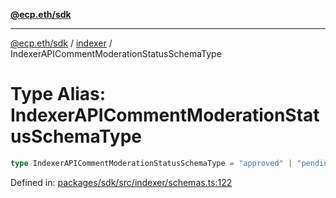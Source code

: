 [**@ecp.eth/sdk**](../../index.mdx)

***

[@ecp.eth/sdk](/sdk-reference/index.mdx) / [indexer](/sdk-reference/indexer/index.mdx) / IndexerAPICommentModerationStatusSchemaType

# Type Alias: IndexerAPICommentModerationStatusSchemaType

```ts
type IndexerAPICommentModerationStatusSchemaType = "approved" | "pending" | "rejected";
```

Defined in: [packages/sdk/src/indexer/schemas.ts:122](https://github.com/ecp-eth/comments-monorepo/blob/main/packages/sdk/src/indexer/schemas.ts#L122)
